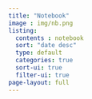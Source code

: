 ```yaml
---
title: "Notebook"
image : img/nb.png
listing: 
  contents : notebook
  sort: "date desc"
  type: default
  categories: true
  sort-ui: true
  filter-ui: true
page-layout: full
---
```

